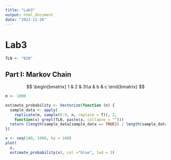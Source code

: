 ```yaml
---
title: "Lab3"
output: html_document
date: "2022-11-26"
---
```


# Lab3

```r

TLN <- "020"
```

## Part I: Markov Chain

$$
\begin{bmatrix}
1 & 2 & 3\\a & b & c
\end{bmatrix}
$$

```r
m <- 1000

estimate_probability <- Vectorize(function (n) {
  sample_data <- apply(
    replicate(m, sample(0:9, n, replace = T)), 2,
    function(x) grepl(TLN, paste(x, collapse = "")))
  return (length(sample_data[sample_data == TRUE]) / length(sample_data))
})

x <- seq(100, 1000, by = 100)
plot(
  x,
  estimate_probability(x), col ="blue", lwd = 3)

```
